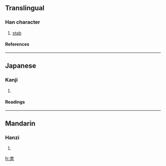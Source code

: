 ==Translingual==
===Han character===
{{Han char|rn=75|rad=木|as=02|sn=6|four=5090<sub>2</sub>|canj=木月 (DB)}}
# [[stab]]
====References====
{{Han ref|kx=0510.180|dkj=14441|dj=0894.150|hdz=21153.030|uh=673F|ud=26431|bh=C9F4|bd=51700}}

----
==Japanese==
===Kanji===
{{ja-kanji|grade=|rs=木02}}
# {{defn|Japanese}} 
====Readings====
{{ja-readings|on=[[し]] (shi)|kun=[[とげ]] (toge)}}

----
==Mandarin==
===Hanzi===
{{cmn-hanzi|pin=[[cì]] (ci4), [[sà]] (sa4), [[shài]] (shai4), [[shè]] (she4)|wg=tz'u<sup>4</sup>, sa<sup>4</sup>, shai<sup>4</sup>, she<sup>4</sup>}}
# {{defn|Mandarin}}

[[fr:朿]]